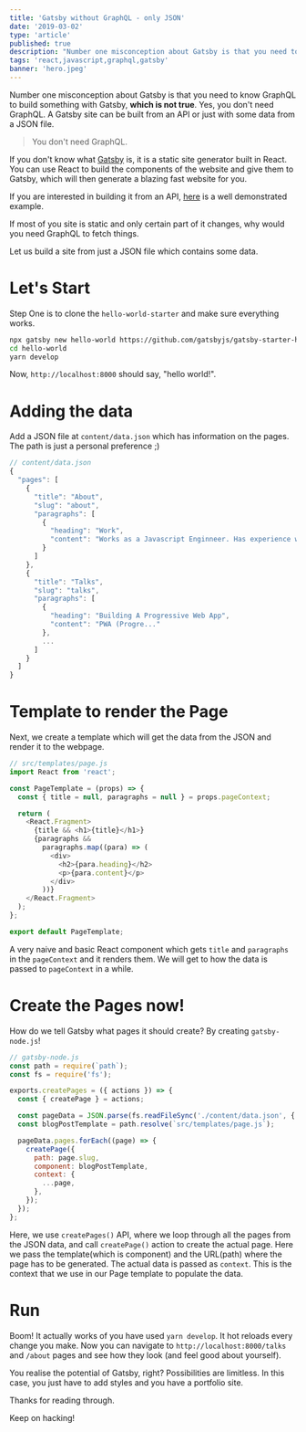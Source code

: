 ```yaml
---
title: 'Gatsby without GraphQL - only JSON'
date: '2019-03-02'
type: 'article'
published: true
description: "Number one misconception about Gatsby is that you need to know GraphQL to build something with Gatsby, which is not true. Yes, you don't need GraphQL."
tags: 'react,javascript,graphql,gatsby'
banner: 'hero.jpeg'
---
```


Number one misconception about Gatsby is that you need to know GraphQL to build something with Gatsby, **which is not true**. Yes, you don't need GraphQL. A Gatsby site can be built from an API or just with some data from a JSON file.

> You don't need GraphQL.

If you don't know what [Gatsby](https://www.gatsbyjs.org/) is, it is a static site generator built in React. You can use React to build the components of the website and give them to Gatsby, which will then generate a blazing fast website for you.

If you are interested in building it from an API, [here](https://www.gatsbyjs.org/docs/using-gatsby-without-graphql/) is a well demonstrated example.

If most of you site is static and only certain part of it changes, why would you need GraphQL to fetch things.

Let us build a site from just a JSON file which contains some data.

# Let's Start

Step One is to clone the `hello-world-starter` and make sure everything works.

```bash
npx gatsby new hello-world https://github.com/gatsbyjs/gatsby-starter-hello-world
cd hello-world
yarn develop
```

Now, `http://localhost:8000` should say, "hello world!".

# Adding the data

Add a JSON file at `content/data.json` which has information on the pages. The path is just a personal preference ;)

```javascript
// content/data.json
{
  "pages": [
    {
      "title": "About",
      "slug": "about",
      "paragraphs": [
        {
          "heading": "Work",
          "content": "Works as a Javascript Enginneer. Has experience with Gatsby, React, Javascript, Node, Mongo and a little Python as well"
        }
      ]
    },
    {
      "title": "Talks",
      "slug": "talks",
      "paragraphs": [
        {
          "heading": "Building A Progressive Web App",
          "content": "PWA (Progre..."
        },
        ...
      ]
    }
  ]
}
```

# Template to render the Page

Next, we create a template which will get the data from the JSON and render it to the webpage.

```javascript
// src/templates/page.js
import React from 'react';

const PageTemplate = (props) => {
  const { title = null, paragraphs = null } = props.pageContext;

  return (
    <React.Fragment>
      {title && <h1>{title}</h1>}
      {paragraphs &&
        paragraphs.map((para) => (
          <div>
            <h2>{para.heading}</h2>
            <p>{para.content}</p>
          </div>
        ))}
    </React.Fragment>
  );
};

export default PageTemplate;
```

A very naive and basic React component which gets `title` and `paragraphs` in the `pageContext` and it renders them. We will get to how the data is passed to `pageContext` in a while.

# Create the Pages now!

How do we tell Gatsby what pages it should create? By creating `gatsby-node.js`!

```javascript
// gatsby-node.js
const path = require(`path`);
const fs = require('fs');

exports.createPages = ({ actions }) => {
  const { createPage } = actions;

  const pageData = JSON.parse(fs.readFileSync('./content/data.json', { encoding: 'utf-8' }));
  const blogPostTemplate = path.resolve(`src/templates/page.js`);

  pageData.pages.forEach((page) => {
    createPage({
      path: page.slug,
      component: blogPostTemplate,
      context: {
        ...page,
      },
    });
  });
};
```

Here, we use `createPages()` API, where we loop through all the pages from the JSON data, and call `createPage()` action to create the actual page. Here we pass the template(which is component) and the URL(path) where the page has to be generated. The actual data is passed as `context`. This is the context that we use in our Page template to populate the data.

# Run

Boom! It actually works of you have used `yarn develop`. It hot reloads every change you make. Now you can navigate to `http://localhost:8000/talks` and `/about` pages and see how they look (and feel good about yourself).

You realise the potential of Gatsby, right? Possibilities are limitless. In this case, you just have to add styles and you have a portfolio site.

Thanks for reading through.

Keep on hacking!
